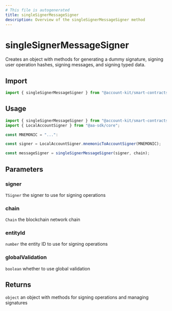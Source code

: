 ```yaml
---
# This file is autogenerated
title: singleSignerMessageSigner
description: Overview of the singleSignerMessageSigner method
---
```


# singleSignerMessageSigner

Creates an object with methods for generating a dummy signature, signing user operation hashes, signing messages, and signing typed data.

## Import

```ts
import { singleSignerMessageSigner } from "@account-kit/smart-contracts";
```

## Usage

```ts
import { singleSignerMessageSigner } from "@account-kit/smart-contracts";
import { LocalAccountSigner } from "@aa-sdk/core";

const MNEMONIC = "...":

const signer = LocalAccountSigner.mnemonicToAccountSigner(MNEMONIC);

const messageSigner = singleSignerMessageSigner(signer, chain);
```

## Parameters

### signer

`TSigner`
the signer to use for signing operations

### chain

`Chain`
the blockchain network chain

### entityId

`number`
the entity ID to use for signing operations

### globalValidation

`boolean`
whether to use global validation

## Returns

`object`
an object with methods for signing operations and managing signatures
